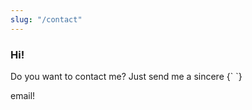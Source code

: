 ---
slug: "/contact"
---


<h3>Hi!</h3>

<p style={{display: 'inline'}}>
    Do you want to contact me? Just send me a sincere {` `}
</p>
<Styled.a
    style={{ display: 'inline' }}
    aria-label="Link to the theme's GitHub repository"
    href="mailto:yunusemredilber@yandex.com?Subject=Hi!"
    target="_top" >
    <p style={{ display: 'inline' }}>
        email!
    </p>
</Styled.a>
